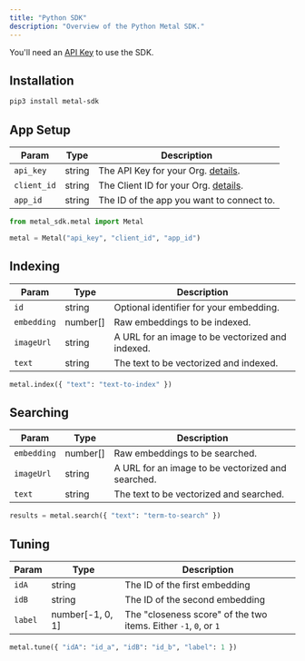 ```yaml
---
title: "Python SDK"
description: "Overview of the Python Metal SDK."
---
```


<Note>You'll need an [API Key](/authentication) to use the SDK.</Note>
## Installation

```bash
pip3 install metal-sdk
```

## App Setup

| Param       | Type   | Description                                             |
| ----------- | ------ | ------------------------------------------------------- |
| `api_key`   | string | The API Key for your Org. [details](/authentication).   |
| `client_id` | string | The Client ID for your Org. [details](/authentication). |
| `app_id`    | string | The ID of the app you want to connect to.               |

```python
from metal_sdk.metal import Metal

metal = Metal("api_key", "client_id", "app_id")
```

## Indexing

| Param       | Type     | Description                                      |
| ----------- | -------- | ------------------------------------------------ |
| `id`        | string   | Optional identifier for your embedding.          |
| `embedding` | number[] | Raw embeddings to be indexed.                    |
| `imageUrl`  | string   | A URL for an image to be vectorized and indexed. |
| `text`      | string   | The text to be vectorized and indexed.           |

```python
metal.index({ "text": "text-to-index" })
```

## Searching

| Param       | Type     | Description                                       |
| ----------- | -------- | ------------------------------------------------- |
| `embedding` | number[] | Raw embeddings to be searched.                    |
| `imageUrl`  | string   | A URL for an image to be vectorized and searched. |
| `text`      | string   | The text to be vectorized and searched.           |

```python
results = metal.search({ "text": "term-to-search" })
```

## Tuning

| Param   | Type             | Description                                                      |
| ------- | ---------------- | ---------------------------------------------------------------- |
| `idA`   | string           | The ID of the first embedding                                    |
| `idB`   | string           | The ID of the second embedding                                   |
| `label` | number[-1, 0, 1] | The "closeness score" of the two items. Either `-1`, `0`, or `1` |

```python
metal.tune({ "idA": "id_a", "idB": "id_b", "label": 1 })
```
